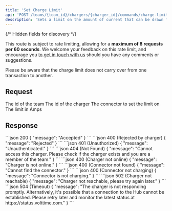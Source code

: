 ```yaml
---
title: 'Set Charge Limit'
api: 'POST /teams/{team_id}/chargers/{charger_id}/commands/charge-limit'
description: 'Sets a limit on the amount of current that can be drawn from a connector'
---
```

{/* Hidden fields for discovery */}
<ParamField path="team_id" type="integer" hidden required />
<ParamField path="charger_id" type="integer" hidden required />
<ParamField body="connector_id" type="integer" required hidden />
<ParamField body="limit" type="float" required hidden />

<Note>This route is subject to rate limiting, allowing for a **maximum of 8 requests per 60 seconds**. We welcome your feedback on this rate limit, and encourage you [to get in touch with us](https://volttime.com/contact-us) should you have any comments or suggestions.</Note>

<Info>Please be aware that the charge limit does not carry over from one transaction to another.</Info>

## Request
<Tabs>
  <Tab title="Path">
    <ParamField path="team_id" type="integer" required>
      The id of the team
    </ParamField>
    <ParamField path="charger_id" type="integer" required>
      The id of the charger
    </ParamField>
  </Tab>
  <Tab title="Body">
    <ParamField body="connector_id" type="integer" required>
      The connector to set the limit on
    </ParamField>
    <ParamField body="limit" type="integer" required>
      The limit in Amps
    </ParamField>
  </Tab>
</Tabs>

## Response
<Tabs>
  <Tab title="Example">
    <CodeGroup>
      ```json 200
      {
        "message": "Accepted"
      }
      ```
      ```json 400 (Rejected by charger)
      {
        "message": "Rejected"
      }
      ```
      ```json 401 (Unauthorized)
      {
        "message": "Unauthenticated."
      }
      ```
      ```json 404 (Not Found)
      {
        "message": "Cannot access this charger. Please check if the charger exists and you are a member of the team."
      }
      ```
      ```json 400 (Charger not online)
      {
        "message": "Charger is not online."
      }
      ```
      ```json 400 (Connector not found)
      {
        "message": "Cannot find the connector."
      }
      ```
      ```json 400 (Connector not charging)
      {
        "message": "Connector is not charging."
      }
      ```
      ```json 502 (Charger not reachable)
      {
        "message": "Charger not reachable, please try again later."
      }
      ```
      ```json 504 (Timeout)
      {
        "message": "The charger is not responding promptly. Alternatively, it's possible that a connection to the Hub cannot be established. Please retry later and monitor the latest status at https://status.volttime.com."
      }
      ```
    </CodeGroup>
  </Tab>
</Tabs>

